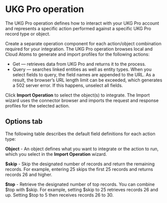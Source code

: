 
# UKG Pro operation 

<head>
  <meta name="guidename" content="Integration"/>
  <meta name="context" content="GUID-b5f2471f-55aa-4670-a872-3915fa2623a3"/>
</head>


The UKG Pro operation defines how to interact with your UKG Pro account and represents a specific action performed against a specific UKG Pro record type or object.

Create a separate operation component for each action/object combination required for your integration. The UKG Pro operation browses local and Cloud Atoms to generate and import profiles for the following actions:

-   Get — retrieves data from UKG Pro and returns it to the process.
-   Query — searches linked entities as well as entity types. When you select fields to query, the field names are appended to the URL. As a result, the browser’s URL length limit can be exceeded, which generates a 502 server error. If this happens, unselect all fields.


Click **Import Operation** to select the object\(s\) to integrate. The Import wizard uses the connector browser and imports the request and response profiles for the selected action.

## Options tab 

The following table describes the default field definitions for each action type:

**Object** - 
An object defines what you want to integrate or the action to run, which you select in the **Import Operation** wizard.

<ReturnErrRes />

**$skip** -
Skip the designated number of records and return the remaining records. For example, entering 25 skips the first 25 records and returns records 26 and higher.

**$top** -
Retrieve the designated number of top records. You can combine $top with $skip. For example, setting $skip to 25 retrieves records 26 and up. Setting $top to 5 then receives records 26 to 30.

<OperationEnd />